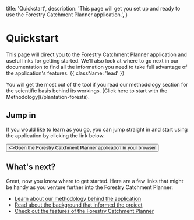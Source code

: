   title: 'Quickstart',
  description:
    'This page will get you set up and ready to use the Forestry Catchment Planner application.',
}

# Quickstart

This page will direct you to the Forestry Catchment Planner application and useful links for getting started. We'll also look at where to go next in our documentation to find all the information you need to take full advantage of the application's features. {{ className: 'lead' }}

<Note>
  You will get the most out of the tool if you read our methodology section for the scientific basis behind its workings. [Click here to start with the Methodology](/plantation-forests).
</Note>

## Jump in

If you would like to learn as you go, you can jump straight in and start using the application by clicking the link below.

<div className="not-prose">
  <Button href="https://catchment.maphq.co.nz" variant="text" arrow="right">
    <>Open the Forestry Catchment Planner application in your browser</>
  </Button>
</div>

## What's next?

Great, now you know where to get started. Here are a few links that might be handy as you venture further into the Forestry Catchment Planner:

- [Learn about our methodology behind the application](/plantation-forests)
- [Read about the background that informed the project](/background)
- [Check out the features of the Forestry Catchment Planner](/interface)
